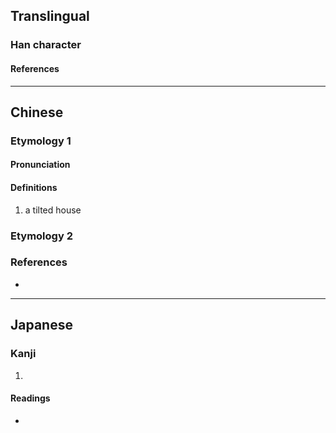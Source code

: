 {{also|鿮}}
{{character info}}
==Translingual==

===Han character===
{{Han char|rn=53|rad=广|as=11|sn=14|four=00227|canj=IKPB|ids=⿸广帶}}

====References====
{{Han ref|kx=0350.060|dkj=09465|dj=0661.080|hdz=20898.020|uh=5ED7}}

----

==Chinese==

===Etymology 1===
{{zh-forms|s=𰏼}}

====Pronunciation====
{{zh-pron
|m=dài
|c=daai3
|cat=
}}

====Definitions====
{{zh-hanzi}}

# a tilted house

===Etymology 2===
{{zh-see|席|v}}

===References===
* {{R:yue:mfccd}}

----

==Japanese==

===Kanji===
{{ja-kanji|grade=|rs=广11}}

# {{rfdef|ja|sort=广11}}

====Readings====
* {{ja-readings|on=[[たい]] (tai)|kun=[[いへがゆがむ]] (ihegayugamu)}}